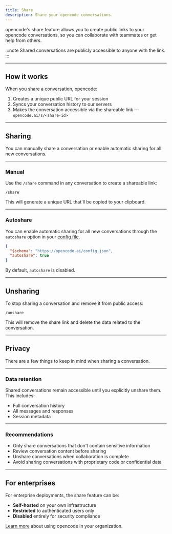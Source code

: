 ```yaml
---
title: Share
description: Share your opencode conversations.
---
```


opencode's share feature allows you to create public links to your opencode conversations, so you can collaborate with teammates or get help from others.

:::note
Shared conversations are publicly accessible to anyone with the link.
:::

---

## How it works

When you share a conversation, opencode:

1. Creates a unique public URL for your session
2. Syncs your conversation history to our servers
3. Makes the conversation accessible via the shareable link — `opencode.ai/s/<share-id>`

---

## Sharing

You can manually share a conversation or enable automatic sharing for all new conversations.

---

### Manual

Use the `/share` command in any conversation to create a shareable link:

```
/share
```

This will generate a unique URL that'll be copied to your clipboard.

---

### Autoshare

You can enable automatic sharing for all new conversations through the `autoshare` option in your [config file](/docs/config).

```json title="opencode.json"
{
  "$schema": "https://opencode.ai/config.json",
  "autoshare": true
}
```

By default, `autoshare` is disabled.

---

## Unsharing

To stop sharing a conversation and remove it from public access:

```
/unshare
```

This will remove the share link and delete the data related to the conversation.

---

## Privacy

There are a few things to keep in mind when sharing a conversation.

---

### Data retention

Shared conversations remain accessible until you explicitly unshare them. This
includes:

- Full conversation history
- All messages and responses
- Session metadata

---

### Recommendations

- Only share conversations that don't contain sensitive information
- Review conversation content before sharing
- Unshare conversations when collaboration is complete
- Avoid sharing conversations with proprietary code or confidential data

---

## For enterprises

For enterprise deployments, the share feature can be:

- **Self-hosted** on your own infrastructure
- **Restricted** to authenticated users only
- **Disabled** entirely for security compliance

[Learn more](/docs/enterprise) about using opencode in your organization.
